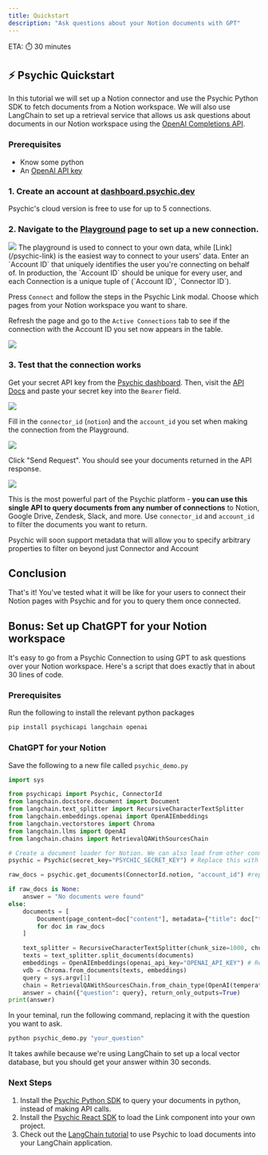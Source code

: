 ```yaml
---
title: Quickstart
description: "Ask questions about your Notion documents with GPT"
---
```

ETA: ⏱️ 30 minutes

## ⚡️ Psychic Quickstart
In this tutorial we will set up a Notion connector and use the Psychic Python SDK to fetch documents from a Notion workspace. We will also use LangChain to set up a retrieval service that allows us ask questions about documents in our Notion workspace using the [OpenAI Completions API](https://platform.openai.com/docs/api-reference/completions).

### Prerequisites
* Know some python
* An [OpenAI API key](https://platform.openai.com/account/api-keys)

### 1. Create an account at [dashboard.psychic.dev](https://dashboard.psychic.dev)
Psychic's cloud version is free to use for up to 5 connections.

### 2. Navigate to the [Playground](https://dashboard.psychic.dev/playground) page to set up a new connection.
<Frame><img src="https://github.com/psychic-api/docs/assets/14931371/f45c2c83-f076-477c-9ad1-94c2c4dfd61a" /></Frame>
The playground is used to connect to your own data, while [Link](/psychic-link) is the easiest way to connect to your users' data.
Enter an `Account ID` that uniquely identifies the user you're connecting on behalf of. In production, the `Account ID` should be unique for every user, and each Connection is a unique tuple of (`Account ID`, `Connector ID`).

Press `Connect` and follow the steps in the Psychic Link modal. Choose which pages from your Notion workspace you want to share.

Refresh the page and go to the `Active Connections` tab to see if the connection with the Account ID you set now appears in the table. 
<Frame><img src="https://github.com/psychic-api/docs/assets/14931371/51e52ec4-c3fe-4a2b-a8fb-a2d3d18d5c1b" /></Frame>

### 3. Test that the connection works
Get your secret API key from the [Psychic dashboard](https://dashboard.psychic.dev/api-keys). 
Then, visit the [API Docs](/api-reference/endpoint/get-documents) and paste your secret key into the `Bearer` field.
<Frame><img src="https://github.com/psychic-api/docs/assets/14931371/b68437d4-d7e3-4ef1-86ea-a19fe54204e5" /></Frame>

Fill in the `connector_id` (`notion`) and the `account_id` you set when making the connection from the Playground.
<Frame><img src="https://github.com/psychic-api/docs/assets/14931371/841a4348-b7ef-45b8-884f-d1fa71f1b942" /></Frame>

Click "Send Request". You should see your documents returned in the API response.
<Frame><img src="https://github.com/psychic-api/docs/assets/14931371/1a78f740-f8c8-4463-81a4-cd92c690e585" /></Frame>

This is the most powerful part of the Psychic platform - **you can use this single API to query documents from any number of connections** to Notion, Google Drive, Zendesk, Slack, and more.
Use `connector_id` and `account_id` to filter the documents you want to return.

<Note>Psychic will soon support metadata that will allow you to specify arbitrary properties to filter on beyond just Connector and Account</Note>

## Conclusion
That's it! You've tested what it will be like for your users to connect their Notion pages with Psychic and for you to query them once connected.

## Bonus: Set up ChatGPT for your Notion workspace

It's easy to go from a Psychic Connection to using GPT to ask questions over your Notion workspace.
Here's a script that does exactly that in about 30 lines of code.

### Prerequisites
Run the following to install the relevant python packages
```bash
pip install psychicapi langchain openai
```
### ChatGPT for your Notion
Save the following to a new file called `psychic_demo.py`
```python
import sys

from psychicapi import Psychic, ConnectorId
from langchain.docstore.document import Document
from langchain.text_splitter import RecursiveCharacterTextSplitter
from langchain.embeddings.openai import OpenAIEmbeddings
from langchain.vectorstores import Chroma
from langchain.llms import OpenAI
from langchain.chains import RetrievalQAWithSourcesChain

# Create a document loader for Notion. We can also load from other connectors e.g. ConnectorId.gdrive
psychic = Psychic(secret_key="PSYCHIC_SECRET_KEY") # Replace this with your secret API key

raw_docs = psychic.get_documents(ConnectorId.notion, "account_id") #replace this with the account_id you set when creating this connection

if raw_docs is None:
    answer = "No documents were found"
else:
	documents = [
		Document(page_content=doc["content"], metadata={"title": doc["title"], "source": doc["uri"]},)
		for doc in raw_docs
	]

	text_splitter = RecursiveCharacterTextSplitter(chunk_size=1000, chunk_overlap=100)
	texts = text_splitter.split_documents(documents)
    embeddings = OpenAIEmbeddings(openai_api_key="OPENAI_API_KEY") # Replace this with your OpenAI API Key
    vdb = Chroma.from_documents(texts, embeddings)
    query = sys.argv[1]
    chain = RetrievalQAWithSourcesChain.from_chain_type(OpenAI(temperature=0), chain_type="stuff", retriever=vdb.as_retriever())
    answer = chain({"question": query}, return_only_outputs=True)
print(answer)

```
In your teminal, run the following command, replacing it with the question you want to ask.

```bash
python psychic_demo.py "your_question"
```
It takes awhile because we're using LangChain to set up a local vector database, but you should get your answer within 30 seconds.

### Next Steps
1. Install the [Psychic Python SDK](/python-sdk) to query your documents in python, instead of making API calls.
2. Install the [Psychic React SDK](/psychic-link) to load the Link component into your own project.
3. Check out the [LangChain tutorial](https://github.com/psychic-api/psychic-langchain-tutorial) to use Psychic to load documents into your LangChain application.


